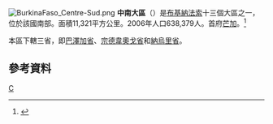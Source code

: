 [[File:BurkinaFaso_Centre-Sud.png|right]]
'''中南大區'''（{{lang-fr|Centre-Sud}}）是[[布基納法索|布基納法索]]十三個大區之一，位於該國南部。面積11,321平方公里。2006年人口638,379人。首府[[芒加|芒加]]。<ref>{{Cite web |url=http://www.insd.bf/Documents/Publications/INSD/Publications/Resultats_enquetes/Autres%20enq/Rapport_preliminaire_RGPH06.pdf |title=2006年人口普查初步結果 |access-date=2008-09-21 |archive-url=https://web.archive.org/web/20150721185435/http://www.insd.bf/Documents/Publications/INSD/Publications/Resultats_enquetes/Autres%20enq/Rapport_preliminaire_RGPH06.pdf |archive-date=2015-07-21 |dead-url=yes }}</ref>

本區下轄三省，即[[巴澤加省|巴澤加省]]、[[宗德韋奧戈省|宗德韋奧戈省]]和[[納烏里省|納烏里省]]。

==參考資料==
{{Reflist}}
{{coord|display=title}}
{{BurkinaFaso-geo-stub}}
{{布吉納法索行政區劃}}

[[Category:布基納法索大區|C]]